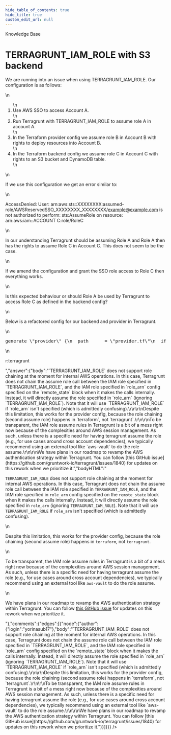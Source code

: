 ```yaml
---
hide_table_of_contents: true
hide_title: true
custom_edit_url: null
---
```



<CenterLayout>
<span class="title">Knowledge Base</span>
<h1>TERRAGRUNT_IAM_ROLE with S3 backend</h1>
<GitHub json={{"id":"D_kwDOF8slf84APSaN","number":355,"author":{"login":"mattjbyrd"},"title":"TERRAGRUNT_IAM_ROLE with S3 backend","body":"We are running into an issue when using TERRAGRUNT_IAM_ROLE. Our configuration is as follows:\r\n\r\n1. Use AWS SSO to access Account A.\r\n2. Run Terragrunt with TERRAGRUNT_IAM_ROLE to assume role A in account A.\r\n3. In the Terraform provider config we assume role B in Account B with rights to deploy resources into Account B.\r\n4. In the Terraform backend config we assume role C in Account C with rights to an S3 bucket and DynamoDB table.\r\n\r\nIf we use this configuration we get an error similar to:\r\n\r\nAccessDenied: User: arn:aws:sts::XXXXXXXX:assumed-role/AWSReservedSSO_XXXXXXXX_XXXXXXXX/example@example.com is not authorized to perform: sts:AssumeRole on resource: arn:aws:iam::ACCOUNT C:role/RoleC\r\n\r\nIn our understanding Terragrunt should be assuming Role A and Role A then has the rights to assume Role C in Account C. This does not seem to be the case.\r\n\r\nIf we amend the configuration and grant the SSO role access to Role C then everything works.\r\n\r\nIs this expected behaviour or should Role A be used by Terragrunt to access Role C as defined in the backend config?\r\n\r\nBelow is a refactored config for our backend and provider in Terragrunt.\r\n\r\n```hcl\r\ngenerate \"provider\" {\r\n  path      = \"provider.tf\"\r\n  if_exists = \"overwrite_terragrunt\"\r\n  contents  = <<EOF\r\nprovider \"aws\" {\r\n  region = \"region\"\r\n  allowed_account_ids = [\"ACCOUNT B\"]\r\n\r\n  assume_role {\r\n    role_arn = \"arn:aws:iam::ACCOUNT B:role/RoleB\"\r\n  }\r\n}\r\nEOF\r\n}\r\n\r\nremote_state {\r\n  backend = \"s3\"\r\n  config = {\r\n    skip_bucket_versioning         = true\r\n    encrypt = true\r\n    bucket  = \"bucket\"\r\n    key     = \"terraform.tfstate\"\r\n    region  = \"region\"\r\n    dynamodb_table = \"table\"\r\n    kms_key_id = \"key_id\"\r\n    role_arn = \"arn:aws:iam::ACCOUNT C:role/RoleC\"\r\n  }\r\n  generate = {\r\n    path      = \"backend.tf\"\r\n    if_exists = \"overwrite_terragrunt\"\r\n  }\r\n}\r\n```\r\nr:terragrunt","bodyHTML":"<p dir=\"auto\">We are running into an issue when using TERRAGRUNT_IAM_ROLE. Our configuration is as follows:</p>\n<ol dir=\"auto\">\n<li>Use AWS SSO to access Account A.</li>\n<li>Run Terragrunt with TERRAGRUNT_IAM_ROLE to assume role A in account A.</li>\n<li>In the Terraform provider config we assume role B in Account B with rights to deploy resources into Account B.</li>\n<li>In the Terraform backend config we assume role C in Account C with rights to an S3 bucket and DynamoDB table.</li>\n</ol>\n<p dir=\"auto\">If we use this configuration we get an error similar to:</p>\n<p dir=\"auto\">AccessDenied: User: arn:aws:sts::XXXXXXXX:assumed-role/AWSReservedSSO_XXXXXXXX_XXXXXXXX/<a href=\"mailto:example@example.com\">example@example.com</a> is not authorized to perform: sts:AssumeRole on resource: arn:aws:iam::ACCOUNT C:role/RoleC</p>\n<p dir=\"auto\">In our understanding Terragrunt should be assuming Role A and Role A then has the rights to assume Role C in Account C. This does not seem to be the case.</p>\n<p dir=\"auto\">If we amend the configuration and grant the SSO role access to Role C then everything works.</p>\n<p dir=\"auto\">Is this expected behaviour or should Role A be used by Terragrunt to access Role C as defined in the backend config?</p>\n<p dir=\"auto\">Below is a refactored config for our backend and provider in Terragrunt.</p>\n<div class=\"highlight highlight-source-terraform notranslate position-relative overflow-auto\" dir=\"auto\" data-snippet-clipboard-copy-content=\"generate &quot;provider&quot; {\n  path      = &quot;provider.tf&quot;\n  if_exists = &quot;overwrite_terragrunt&quot;\n  contents  = &lt;&lt;EOF\nprovider &quot;aws&quot; {\n  region = &quot;region&quot;\n  allowed_account_ids = [&quot;ACCOUNT B&quot;]\n\n  assume_role {\n    role_arn = &quot;arn:aws:iam::ACCOUNT B:role/RoleB&quot;\n  }\n}\nEOF\n}\n\nremote_state {\n  backend = &quot;s3&quot;\n  config = {\n    skip_bucket_versioning         = true\n    encrypt = true\n    bucket  = &quot;bucket&quot;\n    key     = &quot;terraform.tfstate&quot;\n    region  = &quot;region&quot;\n    dynamodb_table = &quot;table&quot;\n    kms_key_id = &quot;key_id&quot;\n    role_arn = &quot;arn:aws:iam::ACCOUNT C:role/RoleC&quot;\n  }\n  generate = {\n    path      = &quot;backend.tf&quot;\n    if_exists = &quot;overwrite_terragrunt&quot;\n  }\n}\"><pre><span class=\"pl-en\">generate</span> <span class=\"pl-s\"><span class=\"pl-pds\">\"</span>provider<span class=\"pl-pds\">\"</span></span> {\n  path      <span class=\"pl-k\">=</span> <span class=\"pl-s\"><span class=\"pl-pds\">\"</span>provider.tf<span class=\"pl-pds\">\"</span></span>\n  if_exists <span class=\"pl-k\">=</span> <span class=\"pl-s\"><span class=\"pl-pds\">\"</span>overwrite_terragrunt<span class=\"pl-pds\">\"</span></span>\n  contents  <span class=\"pl-k\">=</span> <span class=\"pl-s\"><span class=\"pl-k\">&lt;&lt;</span><span class=\"pl-k\">EOF</span></span>\n<span class=\"pl-s\">provider \"aws\" {</span>\n<span class=\"pl-s\">  region = \"region\"</span>\n<span class=\"pl-s\">  allowed_account_ids = [\"ACCOUNT B\"]</span>\n<span class=\"pl-s\"></span>\n<span class=\"pl-s\">  assume_role {</span>\n<span class=\"pl-s\">    role_arn = \"arn:aws:iam::ACCOUNT B:role/RoleB\"</span>\n<span class=\"pl-s\">  }</span>\n<span class=\"pl-s\">}</span>\n<span class=\"pl-s\"><span class=\"pl-k\">EOF</span></span>\n}\n\n<span class=\"pl-en\">remote_state</span> {\n  backend <span class=\"pl-k\">=</span> <span class=\"pl-s\"><span class=\"pl-pds\">\"</span>s3<span class=\"pl-pds\">\"</span></span>\n  config <span class=\"pl-k\">=</span> {\n    skip_bucket_versioning         <span class=\"pl-k\">=</span> <span class=\"pl-c1\">true</span>\n    encrypt <span class=\"pl-k\">=</span> <span class=\"pl-c1\">true</span>\n    bucket  <span class=\"pl-k\">=</span> <span class=\"pl-s\"><span class=\"pl-pds\">\"</span>bucket<span class=\"pl-pds\">\"</span></span>\n    key     <span class=\"pl-k\">=</span> <span class=\"pl-s\"><span class=\"pl-pds\">\"</span>terraform.tfstate<span class=\"pl-pds\">\"</span></span>\n    region  <span class=\"pl-k\">=</span> <span class=\"pl-s\"><span class=\"pl-pds\">\"</span>region<span class=\"pl-pds\">\"</span></span>\n    dynamodb_table <span class=\"pl-k\">=</span> <span class=\"pl-s\"><span class=\"pl-pds\">\"</span>table<span class=\"pl-pds\">\"</span></span>\n    kms_key_id <span class=\"pl-k\">=</span> <span class=\"pl-s\"><span class=\"pl-pds\">\"</span>key_id<span class=\"pl-pds\">\"</span></span>\n    role_arn <span class=\"pl-k\">=</span> <span class=\"pl-s\"><span class=\"pl-pds\">\"</span>arn:aws:iam::ACCOUNT C:role/RoleC<span class=\"pl-pds\">\"</span></span>\n  }\n  generate <span class=\"pl-k\">=</span> {\n    path      <span class=\"pl-k\">=</span> <span class=\"pl-s\"><span class=\"pl-pds\">\"</span>backend.tf<span class=\"pl-pds\">\"</span></span>\n    if_exists <span class=\"pl-k\">=</span> <span class=\"pl-s\"><span class=\"pl-pds\">\"</span>overwrite_terragrunt<span class=\"pl-pds\">\"</span></span>\n  }\n}</pre></div>\n<p dir=\"auto\">r:terragrunt</p>","answer":{"body":"`TERRAGRUNT_IAM_ROLE` does not support role chaining at the moment for internal AWS operations. In this case, Terragrunt does not chain the assume role call between the IAM role specified in `TERRAGRUNT_IAM_ROLE`, and the IAM role specified in `role_arn` config specified on the `remote_state` block when it makes the calls internally. Instead, it will directly assume the role specified in `role_arn` (ignoring `TERRAGRUNT_IAM_ROLE`). Note that it will use `TERRAGRUNT_IAM_ROLE` if `role_arn` isn't specified (which is admittedly confusing).\r\n\r\nDespite this limitation, this works for the provider config, because the role chaining (second assume role) happens in `terraform`, not `terragrunt`.\r\n\r\nTo be transparent, the IAM role assume rules in Terragrunt is a bit of a mess right now because of the complexities around AWS session management. As such, unless there is a specific need for having terragrunt assume the role (e.g., for use cases around cross account dependencies), we typically recommend using an external tool like `aws-vault` to do the role assume.\r\n\r\nWe have plans in our roadmap to revamp the AWS authentication strategy within Terragrunt. You can follow [this GitHub issue](https://github.com/gruntwork-io/terragrunt/issues/1840) for updates on this rework when we prioritize it.","bodyHTML":"<p dir=\"auto\"><code class=\"notranslate\">TERRAGRUNT_IAM_ROLE</code> does not support role chaining at the moment for internal AWS operations. In this case, Terragrunt does not chain the assume role call between the IAM role specified in <code class=\"notranslate\">TERRAGRUNT_IAM_ROLE</code>, and the IAM role specified in <code class=\"notranslate\">role_arn</code> config specified on the <code class=\"notranslate\">remote_state</code> block when it makes the calls internally. Instead, it will directly assume the role specified in <code class=\"notranslate\">role_arn</code> (ignoring <code class=\"notranslate\">TERRAGRUNT_IAM_ROLE</code>). Note that it will use <code class=\"notranslate\">TERRAGRUNT_IAM_ROLE</code> if <code class=\"notranslate\">role_arn</code> isn't specified (which is admittedly confusing).</p>\n<p dir=\"auto\">Despite this limitation, this works for the provider config, because the role chaining (second assume role) happens in <code class=\"notranslate\">terraform</code>, not <code class=\"notranslate\">terragrunt</code>.</p>\n<p dir=\"auto\">To be transparent, the IAM role assume rules in Terragrunt is a bit of a mess right now because of the complexities around AWS session management. As such, unless there is a specific need for having terragrunt assume the role (e.g., for use cases around cross account dependencies), we typically recommend using an external tool like <code class=\"notranslate\">aws-vault</code> to do the role assume.</p>\n<p dir=\"auto\">We have plans in our roadmap to revamp the AWS authentication strategy within Terragrunt. You can follow <a href=\"https://github.com/gruntwork-io/terragrunt/issues/1840\" data-hovercard-type=\"issue\" data-hovercard-url=\"/gruntwork-io/terragrunt/issues/1840/hovercard\">this GitHub issue</a> for updates on this rework when we prioritize it.</p>"},"comments":{"edges":[{"node":{"author":{"login":"yorinasub17"},"body":"`TERRAGRUNT_IAM_ROLE` does not support role chaining at the moment for internal AWS operations. In this case, Terragrunt does not chain the assume role call between the IAM role specified in `TERRAGRUNT_IAM_ROLE`, and the IAM role specified in `role_arn` config specified on the `remote_state` block when it makes the calls internally. Instead, it will directly assume the role specified in `role_arn` (ignoring `TERRAGRUNT_IAM_ROLE`). Note that it will use `TERRAGRUNT_IAM_ROLE` if `role_arn` isn't specified (which is admittedly confusing).\r\n\r\nDespite this limitation, this works for the provider config, because the role chaining (second assume role) happens in `terraform`, not `terragrunt`.\r\n\r\nTo be transparent, the IAM role assume rules in Terragrunt is a bit of a mess right now because of the complexities around AWS session management. As such, unless there is a specific need for having terragrunt assume the role (e.g., for use cases around cross account dependencies), we typically recommend using an external tool like `aws-vault` to do the role assume.\r\n\r\nWe have plans in our roadmap to revamp the AWS authentication strategy within Terragrunt. You can follow [this GitHub issue](https://github.com/gruntwork-io/terragrunt/issues/1840) for updates on this rework when we prioritize it."}}]}}} />

</CenterLayout>
  

<!-- ##DOCS-SOURCER-START
{
  "sourcePlugin": "github-discussions",
  "hash": "d13779d84e276c5273d2896a7646ae1f"
}
##DOCS-SOURCER-END -->
